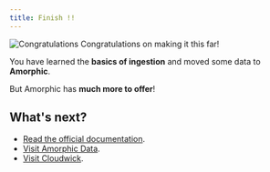 ```yaml
---
title: Finish !!
---
```


![Congratulations](/img/core/undraw_winners.svg)
Congratulations on making it this far!

You have learned the **basics of ingestion** and moved some data to **Amorphic**.

But Amorphic has **much more to offer**!

## What's next?

- [Read the official documentation](https://amorphicdata.readthedocs.io/en/latest/).
- [Visit Amorphic Data](https://amorphicdata.com/).
- [Visit Cloudwick](https://cloudwick.com/).